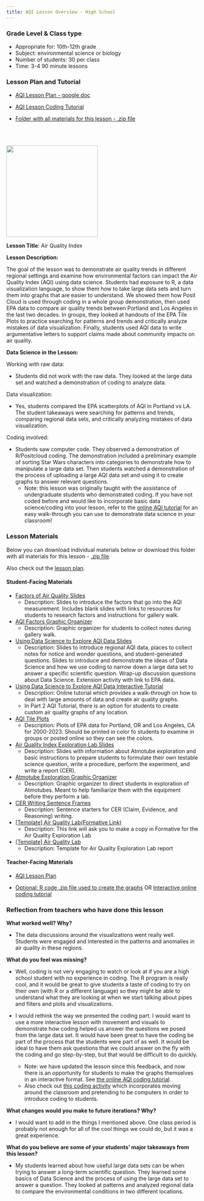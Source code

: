 ```yaml
---
title: AQI Lesson Overview - High School
---
```


::: column-margin
### Grade Level & Class type

-   Appropriate for: 10th-12th grade
-   Subject: environmental science or biology
-   Number of students: 30 per class
-   Time: 3-4 90 minute lessons

### Lesson Plan and Tutorial

-   [AQI Lesson Plan - google doc](https://docs.google.com/document/d/1y9xauNIFp_KfCY-ATZMki1_5E1cc_EXpQvg_gQBBHAo/edit){target="_blank"}

-   [AQI Lesson Coding Tutorial](https://lewis-and-clark-data-science.github.io/6-12-Data-Science-Resources/tutorials/AQI_tutorial.html){target="_blank"}

-   [Folder with all materials for this lesson - .zip file](https://lewis-and-clark-data-science.github.io/6-12-Data-Science-Resources/files/lesson_links/AQI/AQI_lesson_folder.zip)

<br> <br>

![](https://lewis-and-clark-data-science.github.io/6-12-Data-Science-Resources/files/figures/aqiimage.jpg){fig-align="left" fig-alt="AQI levels" height="2.5in"}
:::

**Lesson Title**: Air Quality Index

**Lesson Description:**

The goal of the lesson was to demonstrate air quality trends in different regional settings and examine how environmental factors can impact the Air Quality Index (AQI) using data science. Students had exposure to R, a data visualization language, to show them how to take large data sets and turn them into graphs that are easier to understand. We showed them how Posit Cloud is used through coding in a whole group demonstration, then used EPA data to compare air quality trends between Portland and Los Angeles in the last two decades. In groups, they looked at handouts of the EPA Tile Plots to practice searching for patterns and trends and critically analyze mistakes of data visualization. Finally, students used AQI data to write argumentative letters to support claims made about community impacts on air quality.

**Data Science in the Lesson:**

Working with raw data:

-   Students did not work with the raw data. They looked at the large data set and watched a demonstration of coding to analyze data.

Data visualization:

-   Yes, students compared the EPA scatterplots of AQI in Portland vs LA. The student takeaways were searching for patterns and trends, comparing regional data sets, and critically analyzing mistakes of data visualization.

Coding involved:

-   Students saw computer code. They observed a demonstration of R/Positcloud coding. The demonstration included a preliminary example of sorting Star Wars characters into categories to demonstrate how to manipulate a large data set. Then students watched a demonstration of the process of uploading a large AQI data set and using it to create graphs to answer relevant questions.
    -   Note: this lesson was originally taught with the assistance of undergraduate students who demonstrated coding. If you have not coded before and would like to incorporate basic data science/coding into your lesson, refer to the [online AQI tutorial](https://lewis-and-clark-data-science.github.io/6-12-Data-Science-Resources/tutorials/AQI_tutorial.html) for an easy walk-through you can use to demonstrate data science in your classroom!

### Lesson Materials

Below you can download individual materials below or download this folder with all materials for this lesson - [.zip file](https://lewis-and-clark-data-science.github.io/6-12-Data-Science-Resources/files/lesson_links/AQI/AQI_lesson_folder.zip). 

Also check out the [lesson plan](https://lewis-and-clark-data-science.github.io/6-12-Data-Science-Resources/lesson_plans/AQI_lessons/AQI_high_lesson_plan.html). 

#### **Student-Facing Materials**

-   [Factors of Air Quality Slides](https://lewis-and-clark-data-science.github.io/6-12-Data-Science-Resources/files/lesson_links/AQI/AQI Factors.pptx)
    -   Description: Slides to introduce the factors that go into the AQI measurement. Includes blank slides with links to resources for students to research factors and instructions for gallery walk.
-   [AQI Factors Graphic Organizer](https://lewis-and-clark-data-science.github.io/6-12-Data-Science-Resources/files/lesson_links/AQI/AQI Factors Graphic Organizer.docx)
    -   Description: Graphic organizer for students to collect notes during gallery walk.
-   [Using Data Science to Explore AQI Data Slides](https://lewis-and-clark-data-science.github.io/6-12-Data-Science-Resources/files/lesson_links/AQI/AQI Using Data Science to Explore AQI Data.pptx)
    -   Description: Slides to introduce regional AQI data, places to collect notes for notice and wonder questions, and student-generated questions. Slides to introduce and demonstrate the ideas of Data Science and how we use coding to narrow down a large data set to answer a specific scientific question. Wrap-up discussion questions about Data Science. Extension activity with link to EPA data.
-   [Using Data Science to Explore AQI Data Interactive Tutorial](https://lewis-and-clark-data-science.github.io/6-12-Data-Science-Resources/tutorials/AQI_tutorial.html)
    -   Description: Online tutorial which provides a walk-through on how to deal with large amounts of data and create air quality graphs.
    -   In Part 2 AQI Tutorial, there is an option for students to create custom air quality graphs of any location.
-   [AQI Tile Plots](https://lewis-and-clark-data-science.github.io/6-12-Data-Science-Resources/files/lesson_links/AQI/AQI EPA Graphs for Portland and Los Angeles.docx)
    -   Description: Plots of EPA data for Portland, OR and Los Angeles, CA for 2000-2023. Should be printed in color fo students to examine in groups or posted online so they can see the colors.
-   [Air Quality Index Exploration Lab Slides](https://lewis-and-clark-data-science.github.io/6-12-Data-Science-Resources/files/lesson_links/AQI/AQI Exploration Lab.pptx)
    -   Description: Slides with information about Atmotube exploration and basic instructions to prepare students to formulate their own testable science question, write a procedure, perform the experiment, and write a report (CER).
-   [Atmotube Exploration Graphic Organizer](https://lewis-and-clark-data-science.github.io/6-12-Data-Science-Resources/files/lesson_links/AQI/AQI Atmotube graphic organizer.docx)
    -   Description: Graphic organizer to direct students in exploration of Atmotubes. Meant to help familiarize them with the equipment before they perform a lab.
-   [CER Writing Sentence Frames](https://lewis-and-clark-data-science.github.io/6-12-Data-Science-Resources/files/lesson_links/AQI/AQI CER writing Sentence Frames.docx)
    -   Description: Sentence starters for CER (Claim, Evidence, and Reasoning) writing.
-   [\[Template\] Air Quality Lab(Formative Link)](https://app.formative.com/clone/C4QSZD?_rid=0x9mp1)
    -   Description: This link will ask you to make a copy in Formative for the Air Quality Exploration Lab
-   [\[Template\] Air Quality Lab](https://lewis-and-clark-data-science.github.io/6-12-Data-Science-Resources/files/lesson_links/AQI/AQI Exploration Lab Doc.docx)
    -   Description: Template for Air Quality Exploration Lab report

#### **Teacher-Facing Materials**

-   [AQI Lesson Plan](https://lewis-and-clark-data-science.github.io/6-12-Data-Science-Resources/lesson_plans/AQI_lessons/AQI_high_lesson_plan.html)

-   [Optional: R code .zip file used to create the graphs](https://lewis-and-clark-data-science.github.io/6-12-Data-Science-Resources/files/lesson_code_zips/AQILessonCode.zip) OR [Interactive online coding tutorial](https://lewis-and-clark-data-science.github.io/6-12-Data-Science-Resources/tutorials/AQI_tutorial.html)

### Reflection from teachers who have done this lesson

**What worked well? Why?**

-   The data discussions around the visualizations went really well. Students were engaged and interested in the patterns and anomalies in air quality in these regions.

**What do you feel was missing?**

-   Well, coding is not very engaging to watch or look at if you are a high school student with no experience in coding. The R program is really cool, and it would be great to give students a taste of coding to try on their own (with R or a different language) so they might be able to understand what they are looking at when we start talking about pipes and filters and plots and visualizations.

-   I would rethink the way we presented the coding part. I would want to use a more interactive lesson with movement and visuals to demonstrate how coding helped us answer the questions we posed from the large data set. It would have been great to have the coding be part of the process that the students were part of as well. It would be ideal to have them ask questions that we could answer on the fly with the coding and go step-by-step, but that would be difficult to do quickly.

    -   Note: we have updated the lesson since this feedback, and now there is an opportunity for students to make the graphs themselves in an interactive format. See [the online AQI coding tutorial](https://lewis-and-clark-data-science.github.io/6-12-Data-Science-Resources/tutorials/AQI_tutorial.html).
    -   Also check out [this coding activity](https://lewis-and-clark-data-science.github.io/6-12-Data-Science-Resources/lesson_plans/mini_lessons.html#sec-pretend_computers) which incorporates moving around the classroom and pretending to be computers in order to introduce coding to students.

**What changes would you make to future iterations? Why?**

-   I would want to add in the things I mentioned above. One class period is probably not enough for all of the cool things we could do, but it was a great experience.

**What do you believe are some of your students' major takeaways from this lesson?**

-   My students learned about how useful large data sets can be when trying to answer a long-term scientific question. They learned some basics of Data Science and the process of using the large data set to answer a question. They looked at patterns and analyzed regional data to compare the environmental conditions in two different locations.
